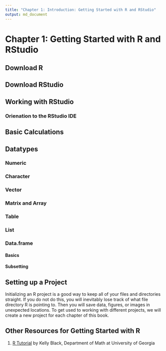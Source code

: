 ```yaml
---
title: "Chapter 1: Introduction: Getting Started with R and RStudio"
output: md_document
---
```


# Chapter 1: Getting Started with R and RStudio

## Download R

## Download RStudio

## Working with RStudio

### Orienation to the RStudio IDE

## Basic Calculations

## Datatypes

### Numeric

### Character 

### Vector

### Matrix and Array

### Table

### List

### Data.frame

#### Basics

#### Subsetting

## Setting up a Project

Initializing an R project is a good way to keep all of your files and directories straight. If you do not do this, you will inevitably lose track of what file directory R is pointing to. Then you will save data, figures, or images in unexpected locations. To get used to working with different projects, we will create a new project for each chapter of this book. 

## Other Resources for Getting Started with R

1. [R Tutorial](http://www.cyclismo.org/tutorial/R/input.html#reading-a-csv-file) by Kelly Black, Department of Math at University of Georgia

